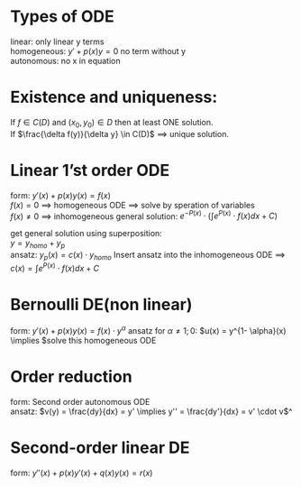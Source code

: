 # Types of ODE
linear: only linear y terms  
homogeneous: $y' + p(x)y = 0$ no term without y  
autonomous: no x in equation  



# Existence and uniqueness: 
If $f \in C(D)$ and $(x_0, y_0) \in D$ then at least ONE solution.  
If $\frac{\delta f(y)}{\delta y} \in C(D)$ $\implies$ unique solution.

# Linear 1’st order ODE
form: $y'(x) + p(x)y(x) = f(x)$  
$f(x) = 0$ $\implies$ homogeneous ODE $\implies$ solve by speration of variables  
$f(x) \neq 0$ $\implies$ inhomogeneous 
general solution: $e^{-P(x)} \cdot (\int e^{P(x)} \cdot f(x) dx + C)$

get general solution using superposition:  
$y = y_{homo} + y_{p}$  
ansatz: $y_p(x) = c(x) \cdot y_{homo}$
Insert ansatz into the inhomogeneous ODE $\implies$  
$c(x) = \int e^{P(x)} \cdot f(x) dx +C$

# Bernoulli DE(non linear)
form: $y'(x) +p(x)y(x) = f(x) \cdot y^{\alpha}$
ansatz for $\alpha \neq {1;0}$: $u(x) = y^{1- \alpha}(x) \implies $solve this homogeneous ODE

# Order reduction 
form: Second order autonomous ODE  
ansatz: $v(y) = \frac{dy}{dx} = y' \implies y'' = \frac{dy'}{dx} = v' \cdot v$^

# Second-order linear DE
form: $y''(x) + p(x)y'(x) + q(x)y(x) = r(x)$